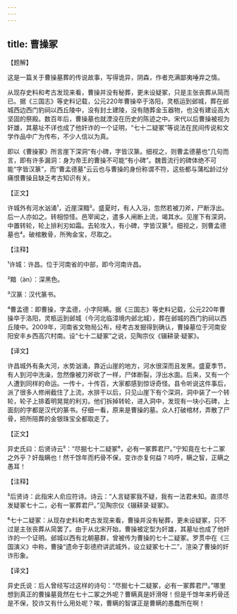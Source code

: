 ```yaml
---
---
---
```

title: 曹操冢
---




【题解】


这是一篇关于曹操墓葬的传说故事，写得诡异，阴森，作者充满鄙夷唾弃之情。

从现存史料和考古发现来看，曹操并没有秘葬，更未设疑冢，只是主张丧葬从简而已。据《三国志》等史料记载，公元220年曹操卒于洛阳，灵柩运到邺城，葬在邺城西边西门豹祠以西丘陵中，没有封土建陵，没有随葬金玉器物，也没有建设高大坚固的祭殿。数百年后，曹操墓也就湮没在历史的陈迹之中。宋代以后曹操被视为奸雄，其墓址不详也成了他奸诈的一个证明，“七十二疑冢”等说法在民间传说和文学作品中广为传布，不少人信以为真。

即以《曹操冢》所言崖下深洞“有小碑，字皆汉篆。细视之，则曹孟德墓也”几句而言，即有许多漏洞：身为帝王的曹操不可能“有小碑”。魏晋流行的碑体绝不可能“字皆汉篆”，而“曹孟德墓”云云也与曹操的身份称谓不符，这些都与蒲松龄过分痛恨曹操且缺乏考古知识有关。


【正文】

许城外有河水汹涌¹，近崖深黯²。盛夏时，有人入浴，忽然若被刀斧，尸断浮出。后一人亦如之。转相惊怪。邑宰闻之，遣多人闸断上流，竭其水。见崖下有深洞，中置转轮，轮上排利刃如霜。去轮攻入，有小碑，字皆汉篆³。细视之，则曹孟德墓也⁴。破棺散骨，所殉金宝，尽取之。

【注释】


¹许城：许昌。位于河南省的中部，即今河南许昌。

²黯（àn）：深黑色。

³汉篆：汉代篆书。

⁴曹孟德：即曹操，字孟德，小字阿瞒。据《三国志》等史料记载，公元220年曹操卒于洛阳，灵柩运到邺城（今河北临漳境内邺北城），葬在邺城的西门豹祠以西丘陵中。2009年，河南省文物局公布，经考古发掘得到确认，曹操墓位于河南安阳安丰乡西高穴村南。设“七十二疑冢”之说，见陶宗仪《辍耕录·疑冢》。





【译文】


许昌城外有条大河，水势汹涌，靠近山崖的地方，河水很深而且发黑。盛夏季节，有人到河中洗澡，忽然像被刀斧砍了一样，尸体断裂，浮出水面。后来，又有一个人遭到同样的命运。一传十，十传百，大家都感到惊讶奇怪。县令听说这件事后，派了很多人修闸截住了上流，水排干以后，只见山崖下有个深洞，洞中装了一个转轮，轮子上排着明晃晃的利刃。他们拆掉转轮，进入洞中，发现有一块小石碑，上面刻的字都是汉代的篆书。仔细一看，原来是曹操的墓。众人打破棺材，弄散了尸骨，把所陪葬的金银珠宝全都取走了。


【正文】

异史氏曰：后贤诗云⁵：“尽掘七十二疑冢⁶，必有一冢葬君尸。”宁知竟在七十二冢之外乎？奸哉瞒也！然千馀年而朽骨不保，变诈亦复何益？呜呼，瞒之智，正瞒之愚耳！

【注释】


⁵后贤诗：此指宋人俞应符诗。诗云：“人言疑冢我不疑，我有一法君未知。直须尽发疑冢七十二，必有一冢葬君尸。”见陶宗仪《辍耕录·疑冢》。

⁶七十二疑冢：从现存史料和考古发现来看，曹操并没有秘葬，更未设疑冢，只不过是主张丧葬从简罢了。由于从北宋开始，曹操被定型为奸雄，其墓址也成了他奸诈的一个证明。邺城以西有北朝墓群，曾被传为曹操的七十二疑冢。罗贯中在《三国演义》中称，曹操“遗命于彰德府讲武城外，设立疑冢七十二”，渲染了曹操的奸诈形象。





【译文】


异史氏说：后人曾经写过这样的诗句：“尽掘七十二疑冢，必有一冢葬君尸。”哪里想到真正的曹操墓竟然在七十二冢之外呢？曹瞒真是奸滑呀！但是千馀年来朽骨还是不保，狡诈又有什么用处呢？唉，曹瞒的智谋正是曹瞒的愚蠢所在啊！